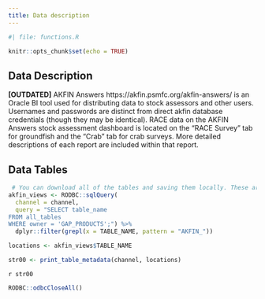 ```yaml
---
title: Data description
---
```


```r
#| file: functions.R

knitr::opts_chunk$set(echo = TRUE)
```

## Data Description

**[OUTDATED]** AKFIN Answers https://akfin.psmfc.org/akfin-answers/ is an Oracle BI tool used for distributing data to stock assessors and other users. Usernames and passwords are distinct from direct akfin database credentials (though they may be identical). RACE data on the AKFIN Answers stock assessment dashboard is located on the “RACE Survey” tab for groundfish and the “Crab” tab for crab surveys. More detailed descriptions of each report are included within that report. 

## Data Tables

```r
 # You can download all of the tables and saving them locally. These are all of the new tables for you to look through:
akfin_views <- RODBC::sqlQuery(
  channel = channel,
  query = "SELECT table_name 
FROM all_tables
WHERE owner = 'GAP_PRODUCTS';") %>% 
  dplyr::filter(grepl(x = TABLE_NAME, pattern = "AKFIN_"))

locations <- akfin_views$TABLE_NAME

str00 <- print_table_metadata(channel, locations) 
```

`r str00` 

```r
RODBC::odbcCloseAll()
```
